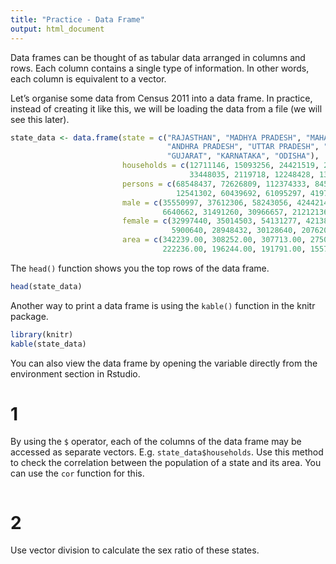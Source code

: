 ```yaml
---
title: "Practice - Data Frame"
output: html_document
---
```


Data frames can be thought of as tabular data arranged in columns and rows. Each column contains a single type of information. In other words, each column is equivalent to a vector.

Let's organise some data from Census 2011 into a data frame. In practice, instead of creating it like this, we will be loading the data from a file (we will see this later).

```r
state_data <- data.frame(state = c("RAJASTHAN", "MADHYA PRADESH", "MAHARASHTRA",
                                   "ANDHRA PRADESH", "UTTAR PRADESH", "JAMMU & KASHMIR",
                                   "GUJARAT", "KARNATAKA", "ODISHA"),
                         households = c(12711146, 15093256, 24421519, 21022588,
                                        33448035, 2119718, 12248428, 13357027, 9637820),
                         persons = c(68548437, 72626809, 112374333, 84580777, 199812341,
                                     12541302, 60439692, 61095297, 41974218),
                         male = c(35550997, 37612306, 58243056, 42442146, 104480510,
                                  6640662, 31491260, 30966657, 21212136),
                         female = c(32997440, 35014503, 54131277, 42138631, 95331831,
                                    5900640, 28948432, 30128640, 20762082),
                         area = c(342239.00, 308252.00, 307713.00, 275045.00, 240928.00,
                                  222236.00, 196244.00, 191791.00, 155707.00))

```

The `head()` function shows you the top rows of the data frame.

```r
head(state_data)
```

Another way to print a data frame is using the `kable()` function in the knitr package.

```r
library(knitr)
kable(state_data)
```

You can also view the data frame by opening the variable directly from the environment section in Rstudio.


# 1

By using the `$` operator, each of the columns of the data frame may be accessed as separate vectors. E.g. `state_data$households`. Use this method to check the correlation between the population of a state and its area. You can use the `cor` function for this.


```r

```

# 2

Use vector division to calculate the sex ratio of these states.

```r

```

